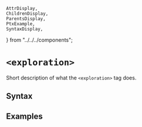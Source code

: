     AttrDisplay,
    ChildrenDisplay,
    ParentsDisplay,
    PtxExample,
    SyntaxDisplay,
} from "../../../components";

# `<exploration>`

Short description of what the `<exploration>` tag does.

## Syntax

<SyntaxDisplay name="exploration" />

## Examples

    